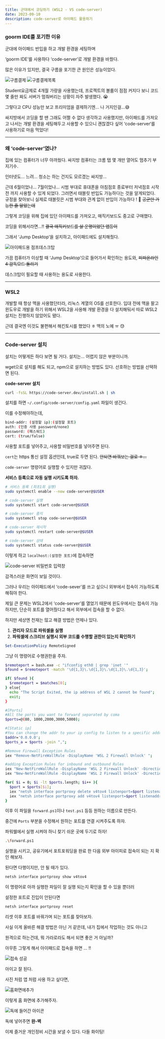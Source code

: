 ```yaml
---
title: 군대에서 코딩하기 (WSL2 - VS code-server)
date: 2023-09-10
description: code-server로 아이패드 활용하기
---
```


### goorm IDE를 포기한 이유

군대에 아이패드 반입을 하고 개발 환경을 세팅하며

‘goorm IDE’를 사용하다 ‘code-server’로 개발 환경을 바꿨다.

많은 이유가 있지만, 결국 구름을 포기한 큰 원인은 성능이었다.

![구름결제](/log-01-img/goormPurchase.jpeg)
![구름결제목록](/log-01-img/goormList.jpeg)

Student요금제로 4개월 가량을 사용했는데, 프로젝트의 볼륨이 점점 커지다 보니 코드 몇 줄만 짜도 서버가 멈춰버리는 상황이 자주 발생했다. 😭

그렇다고 CPU 성능만 보고 프리미엄을 결제하기엔… 나 거지인걸…😅

싸지방에서 코딩을 할 땐 그래도 어쩔 수 없다 생각하고 사용했지만, 아이패드를 가져오고 나서는 개발 환경을 세팅해두고 사용할 수 있으니 괜찮겠다 싶어 ‘code-server‘를 사용하기로 마음 먹었다!

---

### 왜 ‘code-server’였나?

집에 있는 컴퓨터가 너무 아까웠다. 싸지방 컴퓨터는 크롬 탭 몇 개만 열어도 멈추기 부지기수.

인터넷도… 느려… 청소는 하는 건지도 모르겠는 싸지방…

근데 6월이었나… 7월이었나… 시범 부대로 휴대폰을 아침점호 종료부터 저녁점호 시작전 까지 사용할 수 있게 되었다. 그러면서 태블릿 반입도 가능하다는 것을 알게되었다. 규정을 찾아보니 실제로 태블릿은 시범 부대와 관계 없이 반입이 가능하다 ! 🫨 ~~공군만 가능한 줄 알았는데~~

그렇게 코딩을 위해 집에 있던 아이패드를 가져오고, 매직키보드도 중고로 구매했다.

코딩을 위해서라면…!! <strike>결국 매직키보드를 살 운명이었던 앱등이</strike>

그래서 ‘Jump Desktop’을 설치하고, 아이패드에도 설치해줬다.

![아이패드용 점프데스크탑](/log-01-img/ipadJump.jpeg)

가끔 컴퓨터가 이상할 때 ‘Jump Desktop’으로 들어가서 확인하는 용도와, ~~피파온라인4 감독모드 돌리기~~

데스크탑이 필요할 때 사용하는 용도로 사용한다.

---

### WSL2

개발할 때 항상 맥을 사용했던터라, 리눅스 계열의 OS를 선호한다. 입대 전에 맥을 팔고 윈도우로 개발을 하기 위해서 WSL2을 사용해 개발 환경을 다 설치해둬서 따로 WSL2 설치는 진행하지 않았어도 됐다.

근데 결국엔 이것도 불편해서 해킨토시를 했었다 ㅎ 맥의 노예 ㅠ 😓

---

### Code-server 설치

설치는 어떻게든 하다 보면 될 거다. 설치는… 어렵지 않은 부분이니까.

wget으로 설치를 해도 되고, npm으로 설치하는 방법도 있다. 선호하는 방법을 선택하면 된다.

**code-server 설치**

```bash
curl -fsSL https://code-server.dev/install.sh | sh
```

설치를 하면 `~/.config/code-server/config.yaml` 파일이 생긴다.

이를 수정해야하는데,

```bash
bind-addr: (설정할 ip):(설정할 포트)
auth: (인증 사용 password/none)
password: (패스워드)
cert: (true/false)
```

사용할 포트를 넣어주고, 사용할 비밀번호를 넣어주면 된다.

`cert`는 https 통신 설정 옵션인데, true로 두면 된다. ~~안되면 바꿔보는 걸로 ㅎ…~~

`code-server` 명령어로 실행할 수 있지만 귀찮다.

**서비스 등록으로 자동 실행 시키도록 하자.**

```bash
# 서비스 등록 (최초1회 실행)
sudo systemctl enable --now code-server@$USER

# code-server 실행
sudo systemctl start code-server@$USER

# code-server 중지
sudo systemctl stop code-server@$USER

# code-server 재시작
sudo systemctl restart code-server@$USER

# code-server 상태
sudo systemctl status code-server@$USER
```

이렇게 하고 `localhost:(설정한 포트)`에 접속하면

![code-server 비밀번호 입력창](/log-01-img/codeserverPwd.jpeg)

감격스러운 화면이 보일 것이다.

그러나 우리는 아이패드에서 ‘code-sever’를 쓰고 싶으니 외부에서 접속이 가능하도록 해줘야 한다.

제일 큰 문제는 WSL2에서 ‘code-server’를 열었기 때문에 윈도우에서는 접속이 가능하지만, 단순히 포트를 열어줬다고 해서 외부에서 접속을 할 수 없다.

하지만 세상엔 천재는 많고 해결 방법은 언제나 있다.

1. **관리자 모드로 파워셀을 실행**
2. **파워셀에 스크리브 실행시 외부 코드를 수행할 권한이 있는지 확인하기**

```powershell
Set-ExecutionPolicy RemoteSigned
```

그냥 이 명령어로 수행권한을 주자.

```bash
$remoteport = bash.exe -c "ifconfig eth0 | grep 'inet '"
$found = $remoteport -match '\d{1,3}\.\d{1,3}\.\d{1,3}\.\d{1,3}';

if( $found ){
  $remoteport = $matches[0];
} else{
  echo "The Script Exited, the ip address of WSL 2 cannot be found";
  exit;
}

#[Ports]
#All the ports you want to forward separated by coma
$ports=@(80, 1000,2000,3000,5000);

#[Static ip]
#You can change the addr to your ip config to listen to a specific address
$addr='0.0.0.0';
$ports_a = $ports -join ",";

#Remove Firewall Exception Rules
iex "Remove-NetFireWallRule -DisplayName 'WSL 2 Firewall Unlock' ";

#adding Exception Rules for inbound and outbound Rules
iex "New-NetFireWallRule -DisplayName 'WSL 2 Firewall Unlock' -Direction Outbound -LocalPort $ports_a -Action Allow -Protocol TCP";
iex "New-NetFireWallRule -DisplayName 'WSL 2 Firewall Unlock' -Direction Inbound -LocalPort $ports_a -Action Allow -Protocol TCP";

for( $i = 0; $i -lt $ports.length; $i++ ){
  $port = $ports[$i];
  iex "netsh interface portproxy delete v4tov4 listenport=$port listenaddress=$addr";
  iex "netsh interface portproxy add v4tov4 listenport=$port listenaddress=$addr connectport=$port connectaddress=$remoteport";
}
```

이후 이 파일을 `forward.ps1`이나 `test.ps1` 등등 원하는 이름으로 만든다.

중간에 `Ports` 부분을 수정해서 원하는 포트를 연결 시켜주도록 하자.

파워쉘에서 실행 시켜야 하니 찾기 쉬운 곳에 두기로 하자!

```bash
.\forward.ps1
```

실행을 시키고, 공유기에서 포트포워딩을 완료 한 다음 외부 아이피로 접속이 되는 지 확인 해보자.

된다면 다행이지만, 안 될 때가 있다.

```bash
netsh interface portproxy show v4tov4
```

이 명령어로 아까 실행한 파일이 잘 실행 되는지 확인을 할 수 있을 뿐더러

설정한 포트로 진입이 안된다면

```bash
netsh interface portproxy reset
```

리셋 이후 포트를 바꿔가며 되는 포트를 찾아보자.

사실 이게 올바른 해결 방법은 아닌 거 같은데, 내가 집에서 작업하는 것도 아니고

원격으로 하는건데, 뭐 가라로라도 해서 되면 좋은 거 아닐까?

아무튼 그렇게 해서 아이패드로 접속을 하면 … !!

![접속 성공](/log-01-img/codeserverSuccess.jpeg)

아이고 잘 된다.

사진 처럼 앱 처럼 사용 하고 싶다면,

![홈화면에추가](/log-01-img/homePageAdd.jpeg)

이렇게 홈 화면에 추가해주자.

![독에 들어간 아이콘](/log-01-img/dockCodeserver.jpeg)

독에 넣어주면 **완-벽**

이제 즐거운 개인정비 시간을 보낼 수 있다. 다들 화이팅!
